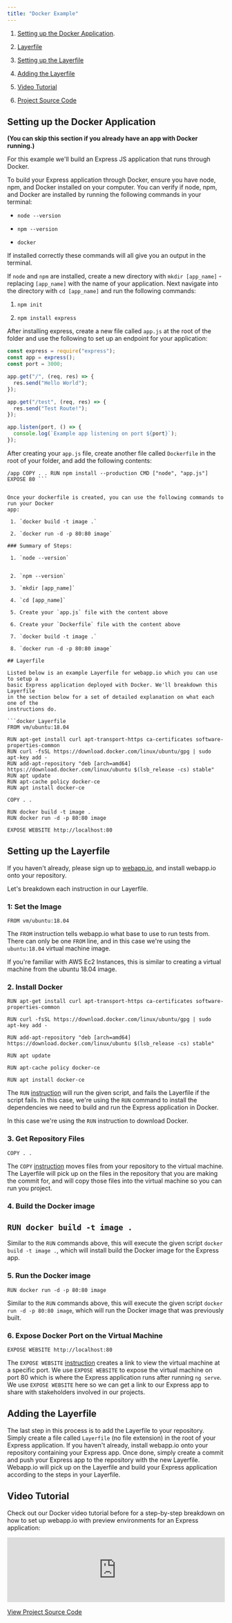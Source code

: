 ```yaml
---
title: "Docker Example"
---
```


1. [Setting up the Docker Application](./docker#setting-up-the-docker-application).

2. [Layerfile](./docker#layerfile)

3. [Setting up the Layerfile](./docker#setting-up-the-layerfile)

4. [Adding the Layerfile](./docker#adding-the-layerfile)

5. [Video Tutorial](./docker#video-tutorial)

6. [Project Source Code](https://github.com/joshuadsouza/webappio-docs-examples/tree/master/webappio-docker-example)

## Setting up the Docker Application

**(You can skip this section if you already have an app with Docker running.)**

For this example we'll build an Express JS application that runs through Docker.

To build your Express application through Docker, ensure you have node, npm, and
Docker installed on your computer. You can verify if node, npm, and Docker are
installed by running the following commands in your terminal:

- `node --version`

- `npm --version`

- `docker`

If installed correctly these commands will all give you an output in the
terminal.

If `node` and `npm` are installed, create a new directory with
`mkdir [app_name]` - replacing `[app_name]` with the name of your application.
Next navigate into the directory with `cd [app_name]` and run the following
commands:

1.  `npm init`

2.  `npm install express`

After installing express, create a new file called `app.js` at the root of the
folder and use the following to set up an endpoint for your application:

```javascript app.js
const express = require("express");
const app = express();
const port = 3000;

app.get("/", (req, res) => {
  res.send("Hello World");
});

app.get("/test", (req, res) => {
  res.send("Test Route!");
});

app.listen(port, () => {
  console.log(`Example app listening on port ${port}`);
});
```

After creating your `app.js` file, create another file called `Dockerfile` in
the root of your folder, and add the following contents:

````docker Dockerfile FROM node:12-alpine RUN apk add --no-cache python2 g++ make WORKDIR
/app COPY . . RUN npm install --production CMD ["node", "app.js"] EXPOSE 80 ```


Once your dockerfile is created, you can use the following commands to run your Docker
app:

 1. `docker build -t image .`

 2. `docker run -d -p 80:80 image`

### Summary of Steps:

 1. `node --version`


 2. `npm --version`

 3. `mkdir [app_name]`

 4. `cd [app_name]`

 5. Create your `app.js` file with the content above

 6. Create your `Dockerfile` file with the content above

 7. `docker build -t image .`

 8. `docker run -d -p 80:80 image`

## Layerfile

Listed below is an example Layerfile for webapp.io which you can use to setup a
basic Express application deployed with Docker. We'll breakdown this Layerfile
in the section below for a set of detailed explanation on what each one of the
instructions do.

```docker Layerfile
FROM vm/ubuntu:18.04

RUN apt-get install curl apt-transport-https ca-certificates software-properties-common
RUN curl -fsSL https://download.docker.com/linux/ubuntu/gpg | sudo apt-key add -
RUN add-apt-repository "deb [arch=amd64] https://download.docker.com/linux/ubuntu $(lsb_release -cs) stable"
RUN apt update
RUN apt-cache policy docker-ce
RUN apt install docker-ce

COPY . .

RUN docker build -t image .
RUN docker run -d -p 80:80 image

EXPOSE WEBSITE http://localhost:80
````

## Setting up the Layerfile

If you haven't already, please sign up to [webapp.io](/sign-up), and install
webapp.io onto your repository.

Let's breakdown each instruction in our Layerfile.

### 1: Set the Image

`FROM vm/ubuntu:18.04`

The `FROM` instruction tells webapp.io what base to use to run tests from. There can only
be one `FROM` line, and in this case we're using the `ubuntu:18.04` virtual
machine image.

If you're familiar with AWS Ec2 Instances, this is similar to creating a virtual
machine from the ubuntu 18.04 image.

### 2. Install Docker

`RUN apt-get install curl apt-transport-https ca-certificates software-properties-common`

`RUN curl -fsSL https://download.docker.com/linux/ubuntu/gpg | sudo apt-key add -`

`RUN add-apt-repository "deb [arch=amd64] https://download.docker.com/linux/ubuntu $(lsb_release -cs) stable"`

`RUN apt update`

`RUN apt-cache policy docker-ce`

`RUN apt install docker-ce`

The `RUN` [instruction](../layerfile-reference/run) will run the given script,
and fails the Layerfile if the script fails. In this case, we're using the `RUN`
command to install the dependencies we need to build and run the Express
application in Docker.

In this case we're using the `RUN` instruction to download Docker.

### 3. Get Repository Files

`COPY . .`

The `COPY` [instruction](../layerfile-reference/copy) moves files from your
repository to the virtual machine. The Layerfile will pick up on the files in
the repository that you are making the commit for, and will copy those files
into the virtual machine so you can run you project.

### 4. Build the Docker image

## `RUN docker build -t image .`

Similar to the `RUN` commands above, this will execute the given script
`docker build -t image .`, which will install build the Docker image for the
Express app.

### 5. Run the Docker image

`RUN docker run -d -p 80:80 image`

Similar to the `RUN` commands above, this will execute the given script
`docker run -d -p 80:80 image`, which will run the Docker image that was
previously built.

### 6. Expose Docker Port on the Virtual Machine

`EXPOSE WEBSITE http://localhost:80`

The `EXPOSE WEBSITE` [instruction](../layerfile-reference/expose-website)
creates a link to view the virtual machine at a specific port. We use
`EXPOSE WEBSITE` to expose the virtual machine on port 80 which is where the
Express application runs after running `ng serve`. We use `EXPOSE WEBSITE` here
so we can get a link to our Express app to share with stakeholders involved in
our projects.

## Adding the Layerfile

The last step in this process is to add the Layerfile to your repository. Simply
create a file called `Layerfile` (no file extension) in the root of your Express
application. If you haven't already, install webapp.io onto your repository
containing your Express app. Once done, simply create a commit and push your
Express app to the repository with the new Layerfile. Webapp.io will pick up on
the Layerfile and build your Express application according to the steps in your
Layerfile.

## Video Tutorial

Check out our Docker video tutorial before for a step-by-step breakdown on how
to set up webapp.io with preview environments for an Express application:

<iframe
  width="100%"
  src="https://www.youtube.com/embed/jCLm9iArXDI"
  title="YouTube video player"
  frameborder="0"
  allow="accelerometer; autoplay; clipboard-write; encrypted-media; gyroscope; picture-in-picture"
  allowfullscreen
></iframe>

[View Project Source Code](https://github.com/joshuadsouza/webappio-docs-examples/tree/master/webappio-docker-example)
